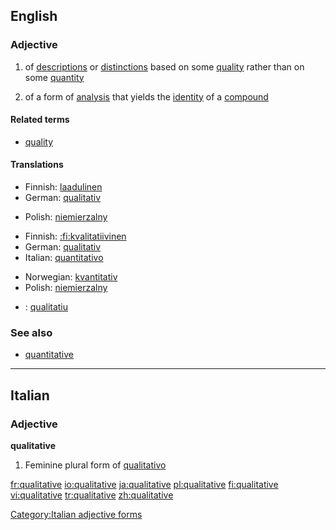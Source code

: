 ==English==

===Adjective===
{{en-adj}}

# of [[description]]s or [[distinction]]s based on some [[quality]] rather than on some [[quantity]]
# {{chemistry}} of a form of [[analysis]] that yields the [[identity]] of a [[compound]]

====Related terms====
*[[quality]]

====Translations====
{{trans-top|of descriptions or distinctions based on some quality rather than on some quantity}}
*Finnish: [[:fi:laadulinen|laadulinen]]
*German: [[:ge:qualitativ|qualitativ]]
{{trans-mid}}
*Polish: [[:pl:niemierzalny|niemierzalny]]
{{trans-bottom}}

{{trans-top|(chemistry) of a form of analysis that yields the identity of a compound}}
*Finnish: [[:fi:kvalitatiivinen]]
*German: [[:ge:qualitativ|qualitativ]]
*Italian: [[:it:quantitativo|quantitativo]]
{{trans-mid}}
*Norwegian: [[:no:kvantitativ|kvantitativ]]
*Polish: [[:pl:niemierzalny|niemierzalny]]
{{trans-bottom}}

{{checktrans-top}}
*{{ttbc|Catalan}}: [[:ca:qualitatiu|qualitatiu]]
{{checktrans-bottom}}

===See also===
*[[quantitative]]

----

==Italian==

===Adjective===
'''qualitative''' {{f}}

# Feminine plural form of [[qualitativo]]

[[Category:Italian adjective forms]]

[[fr:qualitative]]
[[io:qualitative]]
[[ja:qualitative]]
[[pl:qualitative]]
[[fi:qualitative]]
[[vi:qualitative]]
[[tr:qualitative]]
[[zh:qualitative]]